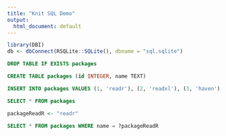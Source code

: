 ```yaml
---
title: "Knit SQL Demo"
output:
  html_document: default
---
```


```r
library(DBI)
db <- dbConnect(RSQLite::SQLite(), dbname = "sql.sqlite")
```

```sql
DROP TABLE IF EXISTS packages
```

```sql
CREATE TABLE packages (id INTEGER, name TEXT)
```

```sql
INSERT INTO packages VALUES (1, 'readr'), (2, 'readxl'), (3, 'haven')
```

```sql
SELECT * FROM packages
```

```r
packageReadR <- "readr"
```

```sql
SELECT * FROM packages WHERE name = ?packageReadR
```
